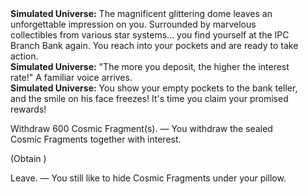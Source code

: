 {{Dialogue Start}}
:'''Simulated Universe:''' The magnificent glittering dome leaves an unforgettable impression on you. Surrounded by marvelous collectibles from various star systems... you find yourself at the IPC Branch Bank again. You reach into your pockets and are ready to take action.
:'''Simulated Universe:''' "The more you deposit, the higher the interest rate!" A familiar voice arrives.
:'''Simulated Universe:''' You show your empty pockets to the bank teller, and the smile on his face freezes! It's time you claim your promised rewards!
:{{DIcon|Star}} Withdraw 600 Cosmic Fragment(s). &mdash; You withdraw the sealed Cosmic Fragments together with interest.
:;(Obtain {{Item|Cosmic Fragment|20|x=600}})
:{{DIcon|Star}} Leave. &mdash; You still like to hide Cosmic Fragments under your pillow.
{{Dialogue End}}